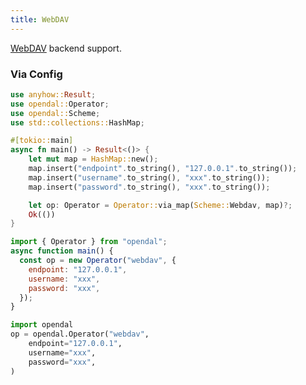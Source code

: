 ```yaml
---
title: WebDAV
---
```


[WebDAV](https://datatracker.ietf.org/doc/html/rfc4918) backend support.


<Docs components={props.components} />

### Via Config


<Tabs>
  <TabItem value="rust" label="Rust" default>

```rust
use anyhow::Result;
use opendal::Operator;
use opendal::Scheme;
use std::collections::HashMap;

#[tokio::main]
async fn main() -> Result<()> {
    let mut map = HashMap::new();
    map.insert("endpoint".to_string(), "127.0.0.1".to_string());
    map.insert("username".to_string(), "xxx".to_string());
    map.insert("password".to_string(), "xxx".to_string());

    let op: Operator = Operator::via_map(Scheme::Webdav, map)?;
    Ok(())
}
```

  </TabItem>
  <TabItem value="node.js" label="Node.js">

```javascript
import { Operator } from "opendal";
async function main() {
  const op = new Operator("webdav", {
    endpoint: "127.0.0.1",
    username: "xxx",
    password: "xxx",
  });
}
```

  </TabItem>
  <TabItem value="python" label="Python">

```python
import opendal
op = opendal.Operator("webdav",
    endpoint="127.0.0.1",
    username="xxx",
    password="xxx",
)
```

  </TabItem>
</Tabs>